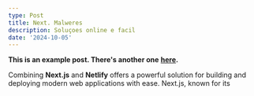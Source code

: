 ```yaml
---
type: Post
title: Next. Malweres
description: Soluçoes online e facil
date: '2024-10-05'
---
```

**This is an example post. There's another one** [**here**](/posts/example-post-1)**.**

Combining **Next.js** and **Netlify** offers a powerful solution for building and deploying modern web applications with ease. Next.js, known for its 

